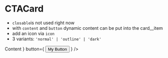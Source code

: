 
<Meta title='CTACard' component={CTACard} />

# CTACard

* `closable`is not used right now
* with `content` and `button` dynamic content can be put into the card__item
* add an icon via `icon`
* 3 variants: `'normal' | 'outline' | 'dark'`

<NativeBaseProvider theme={Theme}>
<CTACard
  title={"My title"}
  content={
    <Text>
      Content
    </Text>
  }
  button={
    <Button>
      My Button
    </Button>
  }
/>
</NativeBaseProvider>